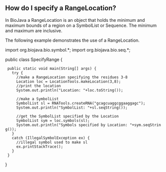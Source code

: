 == How do I specify a RangeLocation? ==

In BioJava a RangeLocation is an object that holds the minimum and maximum bounds of a region on a SymbolList or Sequence. The minimum and maximum are inclusive.

The following example demonstrates the use of a RangeLocation.

<java>
import org.biojava.bio.symbol.*;
import org.biojava.bio.seq.*;

public class SpecifyRange {
  public static void main(String[] args) {
    try {
      //make a RangeLocation specifying the residues 3-8
      Location loc = LocationTools.makeLocation(3,8);
      //print the location
      System.out.println("Location: "+loc.toString());

      //make a SymbolList
      SymbolList sl = RNATools.createRNA("gcagcuaggcggaaggagc");
      System.out.println("SymbolList: "+sl.seqString());

      //get the SymbolList specified by the Location
      SymbolList sym = loc.symbols(sl);
      System.out.println("Symbols specified by Location: "+sym.seqString());
    }
    catch (IllegalSymbolException ex) {
      //illegal symbol used to make sl
      ex.printStackTrace();
    }
  }
}
</java>